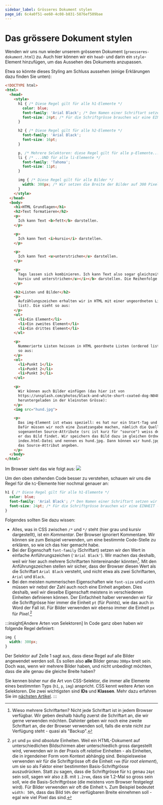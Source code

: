 ```yaml
---
sidebar_label: Grösseres Dokument stylen
page_id: 6c4a0f51-ee60-4c08-b831-5876ef509bae
---
```



# Das grössere Dokument stylen
Wenden wir uns nun wieder unserem grösseren Dokument (`groesseres-dokument.html`) zu. Auch hier können wir ein `head`- und darin ein `style`-Element hinzufügen, um das Aussehen des Dokuments anzupassen.

Etwa so könnte dieses Styling am Schluss aussehen (einige Erklärungen dazu finden Sie unten):
```html showLineNumbers
<!DOCTYPE html>
<html>
  <head>
    <style>
      h1 { /* Diese Regel gilt für alle h1-Elemente */
        color: blue;
        font-family: 'Arial Black'; /* Den Namen einer Schriftart setzen wir in einfache Anführungszeichen '' */
        font-size: 24pt; /* Für die Schriftgrösse brauchen wir eine EINHEIT - wir verwenden hier pt ("Punkte") */
      }

      h2 { /* Diese Regel gilt für alle h2-Elemente */
        font-family: 'Arial Black';
        font-size: 16pt;
      }

      p, /* Mehrere Selektoren: diese Regel gilt für alle p-Elemente... */
      li { /* ...UND für alle li-Elemente */
        font-family: 'Tahoma';
        font-size: 11pt;
      }

      img { /* Diese Regel gilt für alle Bilder */
        width: 300px; /* Wir setzen die Breite der Bilder auf 300 Pixel (Einheit: px) */
      }
    </style>
  </head>
  <body>
    <h1>HTML Grundlagen</h1>
    <h2>Text formatieren</h2>
    <p>
      Ich kann Text <b>fett</b> darstellen.
    </p>

    <p>
      Ich kann Text <i>kursiv</i> darstellen.
    </p>

    <p>
      Ich kann Text <u>unterstrichen</u> darstellen.
    </p>

    <p>
      Tags lassen sich kombinieren. Ich kann Text also sogar gleichzeitig <b><i><u>fett,
      kursiv und unterstrichen</u></i></b> darstellen. Die Reihenfolge ist dabei egal.
    </p>

    <h2>Listen und Bilder</h2>
    <p>
      Aufzählungszeichen erhalten wir in HTML mit einer ungeordneten Liste (unordered
      list). Die sieht so aus:
    </p>
    <ul>
      <li>Ein Element</li>
      <li>Ein zweites Element</li>
      <li>Ein drittes Element</li>
    </ul>

    <p>
      Nummerierte Listen heissen in HTML geordnete Listen (ordered lists). Sie sehen
      so aus:
    </p>
    <ol>
      <li>Punkt 1</li>
      <li>Punkt 2</li>
      <li>Punkt 3</li>
    </ol>

    <p>
      Wir können auch Bilder einfügen (das hier ist von
      https://unsplash.com/photos/black-and-white-short-coated-dog-N04FIfHhv_k,
      heruntergeladen in der kleinsten Grösse):
    </p>
    <img src="hund.jpg">

    <p>
      Das img-Element ist etwas speziell: es hat nur ein Start-Tag und kein End-Tag.
      Dafür müssen wir noch eine Zusatzangabe machen, nämlich die Quelle. Mit diesem
      sogenannten Source-Attribute (src ist kurz für "source") weiss der Browser, wo
      er das Bild findet. Wir speichern das Bild dazu im gleichen Ordner wie die
      index.html-Datei und nennen es hund.jpg. Dann können wir hund.jpg als Wert für
      das Source-Attribut angeben.
    </p>
  </body>
</html>
```

Im Browser sieht das wie folgt aus:
<BrowserWindow url="C:\Benutzer\silas\Webseite\groesseres-dokument.html">
  ![](img/groesseres-dokument-styled.png)
</BrowserWindow>

Um den oben stehenden Code besser zu verstehen, schauen wir uns die Regel für die `h1`-Elemente hier nochmal genauer an:
```css showLineNumbers
h1 { /* Diese Regel gilt für alle h1-Elemente */
  color: blue;
  font-family: 'Arial Black'; /* Den Namen einer Schriftart setzen wir in einfache Anführungszeichen '' */
  font-size: 24pt; /* Für die Schriftgrösse brauchen wir eine EINHEIT - wir verwenden hier pt ("Punkte") */
}
```

Folgendes sollten Sie dazu wissen:
- Alles, was in CSS zwischen `/*` und `*/` steht (hier grau und kursiv dargestellt), ist ein _Kommentar_. Der Browser ignoriert Kommentare. Wir können sie zum Beispiel verwenden, um eine bestimmte Code-Stelle zu erklären, so wie ich das hier gemacht habe.
- Bei der Eigenschaft `font-family` (Schriftart) setzen wir den Wert in einfache Anführungszeichen (`'Arial Black'`). Wir machen das deshalb, weil wir hier auch mehrere Schriftarten hintereinander könnten[^1]. Mit den Anführungszeichen stellen wir sicher, dass der Browser diesen Wert als die Schriftart `Arial Black` versteht, und nicht etwa als zwei Schriftarten, `Arial` und `Black`.
- Bei den meisten nummerischen Eigenschaften wie `font-size` und `width` müssen wir nebst der Zahl auch noch eine Einheit angeben. Dies deshalb, weil wir dieselbe Eigenschaft meistens in verschiedenen Einheiten definieren können. Der Einfachheit halber verwenden wir für die Schriftgrösse hier immer die Einheit `pt` (für _Points_), wie das auch in Word der Fall ist. Für Bilder verwenden wir ebenso immer die Einheit `px` für _Pixel_.[^2]

:::insight[Andere Arten von Selektoren]
In Code ganz oben haben wir folgende Regel definiert:

```css showLineNumbers
img {
  width: 300px;
}
```

Der Selektor auf Zeile 1 sagt aus, dass diese Regel auf alle Bilder angewendet werden soll. Es sollen also **alle** Bilder genau `300px` breit sein. Doch was, wenn wir mehrere Bilder haben, und nicht unbedingt möchten, dass die alle genau die gleiche Breite haben?

Sie kennen bisher nur die Art von CSS-Selektor, die immer alle Elemente eines bestimmten Typs (`h1`, `p`, `img`) anspricht. CSS kennt weitere Arten von Selektoren. Die zwei wichtigsten sind **IDs** und **Klassen**. Mehr dazu erfahren Sie im [nächsten Artikel](IDs-und-Klassen).
:::

[^1]: Wieso mehrere Schriftarten? Nicht jede Schriftart ist in jedem Browser verfügbar. Wir geben deshalb häufig zuerst die Schriftart an, die wir gerne verwenden möchten. Dahinter geben wir noch eine zweite Schriftart an, die der Browser verwenden soll, falls die erste nicht zur Verfügung steht - quasi als "Backup".
[^2]: `pt` und `px` sind _absolute_ Einheiten. Weil ein HTML-Dokument auf unterschiedlichen Bildschirmen aber unterschiedlich gross dargestellt wird, verwenden wir in der Praxis oft _relative_ Einheiten - als Einheiten, die in irgendeiner Form vom Kontext abhängig sind. Beispielsweise verwenden wir für die Schriftgrösse oft die Einheit `rem` (für _root element_), um sie so als Faktor einer bestimmten Basis-Schriftgrösse auszudrücken. Statt zu sagen, dass die Schriftgrösse für `h1` genau `24pt` sein soll, sagen wir also z.B. mit `1.2rem`, dass sie 1.2-Mal so gross sein soll, wie die Basis-Schriftgrösse (die meistens vom Browser festgelegt wird). Für Bilder verwenden wir oft die Einheit `%`. Zum Beispiel bedeutet `width: 50%`, dass das Bild `50%` der verfügbaren Breite einnehmen soll - egal wie viel Pixel das sind.
